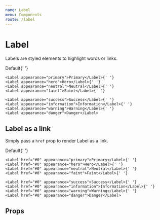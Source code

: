 ```yaml
---
name: Label
menu: Components
route: /label
---
```



# Label

Labels are styled elements to highlight words or links.

<Playground>
	<Label>Default</Label>{' '}

    <Label appearance="primary">Primary</Label>{' '}
    <Label appearance="hero">Hero</Label>{' '}
    <Label appearance="neutral">Neutral</Label>{' '}
    <Label appearance="faint">Faint</Label>{' '}

    <Label appearance="success">Success</Label>{' '}
    <Label appearance="information">Information</Label>{' '}
    <Label appearance="warning">Warning</Label>{' '}
    <Label appearance="danger">Danger</Label>

</Playground>

## Label as a link

Simply pass a `href` prop to render Label as a link.

<Playground>
	<Label href="#0">Default</Label>{' '}

    <Label href="#0" appearance="primary">Primary</Label>{' '}
    <Label href="#0" appearance="hero">Hero</Label>{' '}
    <Label href="#0" appearance="neutral">Neutral</Label>{' '}
    <Label href="#0" appearance="faint">Faint</Label>{' '}

    <Label href="#0" appearance="success">Success</Label>{' '}
    <Label href="#0" appearance="information">Information</Label>{' '}
    <Label href="#0" appearance="warning">Warning</Label>{' '}
    <Label href="#0" appearance="danger">Danger</Label>

</Playground>

## Props

<Props of={Label} />

